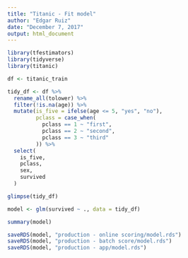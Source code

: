 ```yaml
---
title: "Titanic - Fit model"
author: "Edgar Ruiz"
date: "December 7, 2017"
output: html_document
---
```


```r
library(tfestimators)
library(tidyverse)
library(titanic)
```

```r
df <- titanic_train

tidy_df <- df %>%
  rename_all(tolower) %>%
  filter(!is.na(age)) %>%
  mutate(is_five = ifelse(age <= 5, "yes", "no"),
         pclass = case_when(
           pclass == 1 ~ "first",
           pclass == 2 ~ "second",
           pclass == 3 ~ "third"
         )) %>%
  select(
    is_five,
    pclass,
    sex,
    survived
  ) 

glimpse(tidy_df)
```


```r
model <- glm(survived ~ ., data = tidy_df)

summary(model)
```


```r

saveRDS(model, "production - online scoring/model.rds")
saveRDS(model, "production - batch score/model.rds")
saveRDS(model, "production - app/model.rds")

```








